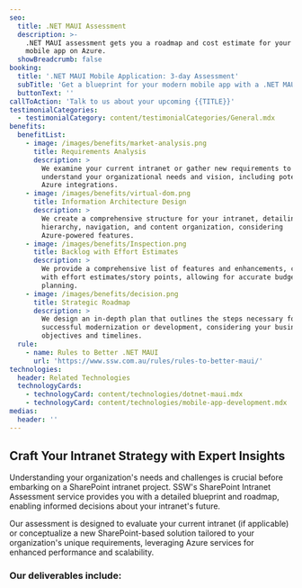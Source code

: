 ```yaml
---
seo:
  title: .NET MAUI Assessment
  description: >-
    .NET MAUI assessment gets you a roadmap and cost estimate for your modern
    mobile app on Azure.
  showBreadcrumb: false
booking:
  title: '.NET MAUI Mobile Application: 3-day Assessment'
  subTitle: 'Get a blueprint for your modern mobile app with a .NET MAUI assessment. '
  buttonText: ''
callToAction: 'Talk to us about your upcoming {{TITLE}}'
testimonialCategories:
  - testimonialCategory: content/testimonialCategories/General.mdx
benefits:
  benefitList:
    - image: /images/benefits/market-analysis.png
      title: Requirements Analysis
      description: >
        We examine your current intranet or gather new requirements to fully
        understand your organizational needs and vision, including potential
        Azure integrations.
    - image: /images/benefits/virtual-dom.png
      title: Information Architecture Design
      description: >
        We create a comprehensive structure for your intranet, detailing site
        hierarchy, navigation, and content organization, considering
        Azure-powered features.
    - image: /images/benefits/Inspection.png
      title: Backlog with Effort Estimates
      description: >
        We provide a comprehensive list of features and enhancements, complete
        with effort estimates/story points, allowing for accurate budgeting and
        planning.
    - image: /images/benefits/decision.png
      title: Strategic Roadmap
      description: >
        We design an in-depth plan that outlines the steps necessary for
        successful modernization or development, considering your business
        objectives and timelines.
  rule:
    - name: Rules to Better .NET MAUI
      url: 'https://www.ssw.com.au/rules/rules-to-better-maui/'
technologies:
  header: Related Technologies
  technologyCards:
    - technologyCard: content/technologies/dotnet-maui.mdx
    - technologyCard: content/technologies/mobile-app-development.mdx
medias:
  header: ''
---
```


## Craft Your Intranet Strategy with Expert Insights

Understanding your organization's needs and challenges is crucial before embarking on a SharePoint intranet project. SSW's SharePoint Intranet Assessment service provides you with a detailed blueprint and roadmap, enabling informed decisions about your intranet's future.

Our assessment is designed to evaluate your current intranet (if applicable) or conceptualize a new SharePoint-based solution tailored to your organization's unique requirements, leveraging Azure services for enhanced performance and scalability.

### Our deliverables include:
